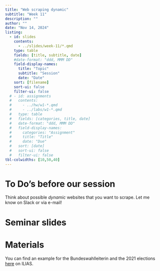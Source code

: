 ```yaml
---
title: "Web scraping dynamic"
subtitle: "Week 11"
description: ""
author: ""
date: "Nov 14, 2024"
listing:
  - id: slides
    contents:
      - ../slides/week-11/*.qmd
    type: table
    fields: [title, subtitle, date]
    #date-format: "ddd, MMM DD"
    field-display-names:
      title: "Topic"
      subtitle: "Session"
      date: "Date"
    sort: [filename]
    sort-ui: false
    filter-ui: false
  # - id: assignments
  #   contents:
  #     - ../hw/w1-*.qmd
  #     - ../labs/w1-*.qmd
  #   type: table
  #   fields: [categories, title, date]
  #   date-format: "ddd, MMM DD"
  #   field-display-names:
  #     categories: "Assignment"
  #     title: "Title"
  #     date: "Due"
  #   sort: [date]
  #   sort-ui: false
  #   filter-ui: false
tbl-colwidths: [10,50,40]
---
```


# To Do's before our session

Think about possible *dynamic* websites that you want to scrape. Let me know on Slack or via e-mail!

# Seminar slides

::: {#slides}
:::

# Materials

You can find an example for the Bundeswahlleiterin and the 2021 elections [here](https://ilias.uni-mannheim.de/goto.php?target=file_1580198_download&client_id=ILIAS) on ILIAS.
